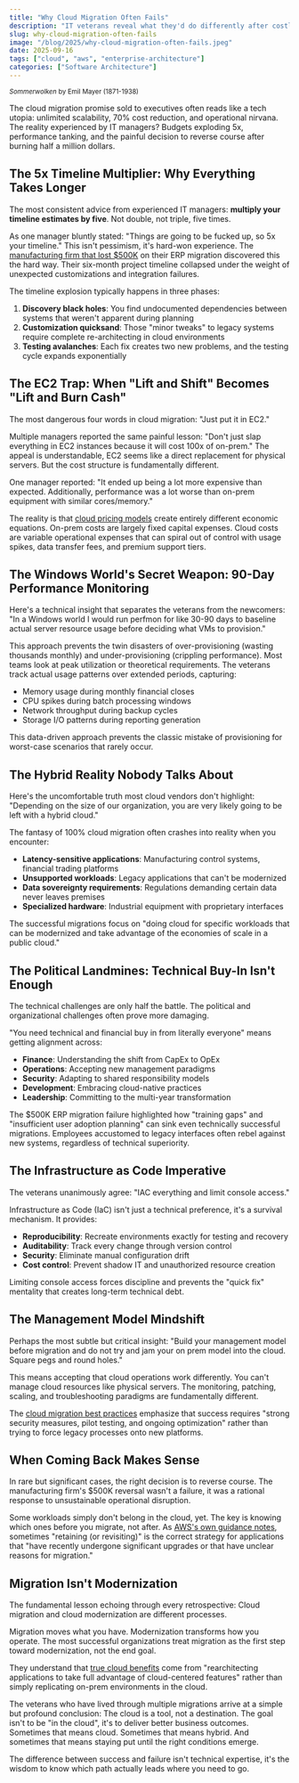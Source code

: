 ```yaml
---
title: "Why Cloud Migration Often Fails"
description: "IT veterans reveal what they'd do differently after costly cloud migrations - from 5x timeline blowouts to $500K reversals."
slug: why-cloud-migration-often-fails
image: "/blog/2025/why-cloud-migration-often-fails.jpeg"
date: 2025-09-16
tags: ["cloud", "aws", "enterprise-architecture"]
categories: ["Software Architecture"]
---
```


<small>*Sommerwolken* by Emil Mayer (1871-1938)</small>


The cloud migration promise sold to executives often reads like a tech utopia: unlimited scalability, 70% cost reduction, and operational nirvana. The reality experienced by IT managers? Budgets exploding 5x, performance tanking, and the painful decision to reverse course after burning half a million dollars.


## The 5x Timeline Multiplier: Why Everything Takes Longer

The most consistent advice from experienced IT managers: **multiply your timeline estimates by five**. Not double, not triple, five times.

As one manager bluntly stated: "Things are going to be fucked up, so 5x your timeline." This isn't pessimism, it's hard-won experience. The [manufacturing firm that lost $500K](https://www.webpronews.com/manufacturing-firms-500k-erp-migration-failure-dynamics-gp-to-365-lessons/) on their ERP migration discovered this the hard way. Their six-month project timeline collapsed under the weight of unexpected customizations and integration failures.

The timeline explosion typically happens in three phases:

1. **Discovery black holes**: You find undocumented dependencies between systems that weren't apparent during planning
2. **Customization quicksand**: Those "minor tweaks" to legacy systems require complete re-architecting in cloud environments
3. **Testing avalanches**: Each fix creates two new problems, and the testing cycle expands exponentially

## The EC2 Trap: When "Lift and Shift" Becomes "Lift and Burn Cash"

The most dangerous four words in cloud migration: "Just put it in EC2."


Multiple managers reported the same painful lesson: "Don't just slap everything in EC2 instances because it will cost 100x of on-prem." The appeal is understandable, EC2 seems like a direct replacement for physical servers. But the cost structure is fundamentally different.

One manager reported: "It ended up being a lot more expensive than expected. Additionally, performance was a lot worse than on-prem equipment with similar cores/memory."

The reality is that [cloud pricing models](https://aws.amazon.com/what-is/cloud-migration/) create entirely different economic equations. On-prem costs are largely fixed capital expenses. Cloud costs are variable operational expenses that can spiral out of control with usage spikes, data transfer fees, and premium support tiers.

## The Windows World's Secret Weapon: 90-Day Performance Monitoring

Here's a technical insight that separates the veterans from the newcomers: "In a Windows world I would run perfmon for like 30-90 days to baseline actual server resource usage before deciding what VMs to provision."

This approach prevents the twin disasters of over-provisioning (wasting thousands monthly) and under-provisioning (crippling performance). Most teams look at peak utilization or theoretical requirements. The veterans track actual usage patterns over extended periods, capturing:

- Memory usage during monthly financial closes
- CPU spikes during batch processing windows
- Network throughput during backup cycles
- Storage I/O patterns during reporting generation

This data-driven approach prevents the classic mistake of provisioning for worst-case scenarios that rarely occur.

## The Hybrid Reality Nobody Talks About

Here's the uncomfortable truth most cloud vendors don't highlight: "Depending on the size of our organization, you are very likely going to be left with a hybrid cloud."


The fantasy of 100% cloud migration often crashes into reality when you encounter:

- **Latency-sensitive applications**: Manufacturing control systems, financial trading platforms
- **Unsupported workloads**: Legacy applications that can't be modernized
- **Data sovereignty requirements**: Regulations demanding certain data never leaves premises
- **Specialized hardware**: Industrial equipment with proprietary interfaces

The successful migrations focus on "doing cloud for specific workloads that can be modernized and take advantage of the economies of scale in a public cloud."

## The Political Landmines: Technical Buy-In Isn't Enough

The technical challenges are only half the battle. The political and organizational challenges often prove more damaging.

"You need technical and financial buy in from literally everyone" means getting alignment across:

- **Finance**: Understanding the shift from CapEx to OpEx
- **Operations**: Accepting new management paradigms
- **Security**: Adapting to shared responsibility models
- **Development**: Embracing cloud-native practices
- **Leadership**: Committing to the multi-year transformation

The $500K ERP migration failure highlighted how "training gaps" and "insufficient user adoption planning" can sink even technically successful migrations. Employees accustomed to legacy interfaces often rebel against new systems, regardless of technical superiority.

## The Infrastructure as Code Imperative

The veterans unanimously agree: "IAC everything and limit console access."

Infrastructure as Code (IaC) isn't just a technical preference, it's a survival mechanism. It provides:

- **Reproducibility**: Recreate environments exactly for testing and recovery
- **Auditability**: Track every change through version control
- **Security**: Eliminate manual configuration drift
- **Cost control**: Prevent shadow IT and unauthorized resource creation

Limiting console access forces discipline and prevents the "quick fix" mentality that creates long-term technical debt.

## The Management Model Mindshift

Perhaps the most subtle but critical insight: "Build your management model before migration and do not try and jam your on prem model into the cloud. Square pegs and round holes."

This means accepting that cloud operations work differently. You can't manage cloud resources like physical servers. The monitoring, patching, scaling, and troubleshooting paradigms are fundamentally different.

The [cloud migration best practices](https://www.alloysoftware.com/blog/benefits-of-cloud-migration/) emphasize that success requires "strong security measures, pilot testing, and ongoing optimization" rather than trying to force legacy processes onto new platforms.

## When Coming Back Makes Sense

In rare but significant cases, the right decision is to reverse course. The manufacturing firm's $500K reversal wasn't a failure, it was a rational response to unsustainable operational disruption.

Some workloads simply don't belong in the cloud, yet. The key is knowing which ones before you migrate, not after. As [AWS's own guidance notes](https://aws.amazon.com/what-is/cloud-migration/), sometimes "retaining (or revisiting)" is the correct strategy for applications that "have recently undergone significant upgrades or that have unclear reasons for migration."

## Migration Isn't Modernization

The fundamental lesson echoing through every retrospective: Cloud migration and cloud modernization are different processes.

Migration moves what you have. Modernization transforms how you operate. The most successful organizations treat migration as the first step toward modernization, not the end goal.

They understand that [true cloud benefits](https://aws.amazon.com/what-is/cloud-migration/) come from "rearchitecting applications to take full advantage of cloud-centered features" rather than simply replicating on-prem environments in the cloud.

The veterans who have lived through multiple migrations arrive at a simple but profound conclusion: The cloud is a tool, not a destination. The goal isn't to be "in the cloud", it's to deliver better business outcomes. Sometimes that means cloud. Sometimes that means hybrid. And sometimes that means staying put until the right conditions emerge.

The difference between success and failure isn't technical expertise, it's the wisdom to know which path actually leads where you need to go.